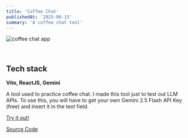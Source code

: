 ```yaml
---
title: 'Coffee Chat'
publishedAt: '2025-06-15'
summary: 'A coffee chat tool'
---
```


![coffee chat app](/coffee-chat.png)

&nbsp;
&nbsp;

## Tech stack

**Vite, ReactJS, Gemini**

A tool used to practice coffee chat. I made this tool just to test out LLM APIs. To use this, you will have to get your own Gemini 2.5 Flash API Key (free) and insert it in the text field.

[Try it out!](https://coffee-chat-psi.vercel.app/)

[Source Code](https://github.com/noahwhlim/coffee-chat)

